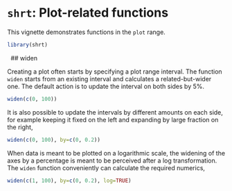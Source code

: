 # `shrt`: Plot-related functions

This vignette demonstrates functions in the `plot` range.

```r
library(shrt)
```




&nbsp;
## widen

Creating a plot often starts by specifying a plot range interval. The function `widen` starts from an existing interval and calculates a related-but-wider one. The default action is to update the interval on both sides by 5%.

```r
widen(c(0, 100))
```

It is also possible to update the intervals by different amounts on each side, for example keeping it fixed on the left and expanding by large fraction on the right,

```r
widen(c(0, 100), by=c(0, 0.2))
```

When data is meant to be plotted on a logarithmic scale, the widening of the axes by a percentage is meant to be perceived after a log transformation. The `widen` function conveniently can calculate the required numerics,

```r
widen(c(1, 100), by=c(0, 0.2), log=TRUE)
```

